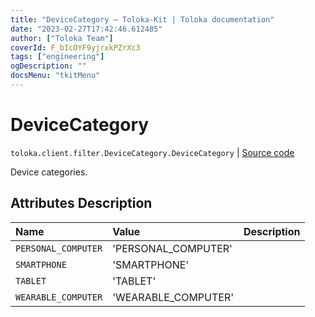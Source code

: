 ```yaml
---
title: "DeviceCategory — Toloka-Kit | Toloka documentation"
date: "2023-02-27T17:42:46.612485"
author: ["Toloka Team"]
coverId: F_bIcOYF9yjrxkPZrXc3
tags: ["engineering"]
ogDescription: ""
docsMenu: "tkitMenu"
---
```


# DeviceCategory
`toloka.client.filter.DeviceCategory.DeviceCategory` | [Source code](https://github.com/Toloka/toloka-kit/blob/v1.1.4/src/client/filter.py#L516)

Device categories.

## Attributes Description

| Name | Value | Description |
| :------| :-----------| :----------| 
`PERSONAL_COMPUTER`|'PERSONAL_COMPUTER'|
`SMARTPHONE`|'SMARTPHONE'|
`TABLET`|'TABLET'|
`WEARABLE_COMPUTER`|'WEARABLE_COMPUTER'|